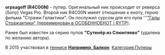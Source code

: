{{Инфобокс для пуперов
|title2=orpsageff
|другие_ники=R4C00N (2015-2016)
|image3=
|caption3=
|сферы_творчества=RYTP
|год_начала=2011/2012 (?)
|image4=
|caption4=
|имя_фамилия=Владислав Габриелян
|дата_рождения=
|место_проживания=
|ссылки=
*[https://www.youtube.com/channel/UCrWAQpPLjavSu8URvJvhSIA Youtube]
}}

'''orpsageff (R4C00N)''' - пупер. Оригинальный ник происходит от реверса (Sony) Vegas Pro. 
Второй ник R4C00N имеет отношение к еноту, герою фильма "Стражи Галактики". Он послужил сурсом для его пупа '''[https://www.youtube.com/watch?v=bbzk4P_mCpo "Галы Стражактики" (переименован в ОСОБЕННОЕНОТ | RYTP)].

Ранее был известен за серию пупов '''"Сутенёр из Слюнтяево"''' (удалена по желанию автора). 

В 2015 участвовал в [[Термины#Т|теннис]]е '''[[Например, Балкон]]'''.
[[Категория:Пуперы]]